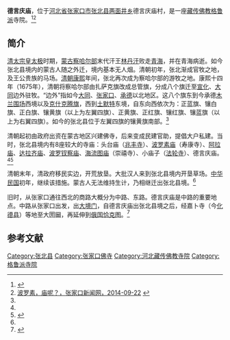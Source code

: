 {{Infobox Tibetan Buddhist monastery
|name = 德言庆庙
|image = 
|image size = 250px
|alt = 
|caption = 
|t=
|w=
|to = 
|ipa={{IPA|}}
|z=
|thdl=
|e=
|tc=德言慶廟
|s=德言庆庙
|p=
|m=
|k=
|pushpin_map = 
|latd =  | latm =  | lats =  | latNS = 
|longd=  | longm= | longs =| longEW = 
|iso_region = 
|map_caption = 
|mapsize = 
|location_country = 中国
|location = {{CHN}}[[河北省|河北省]][[张家口市|张家口市]][[张北县|张北县]]
|coordinates_display =
|founded_by = 
|date_founded =
|date_renovated =
|sect = [[格鲁派|格鲁派]]
|mather =
|children =
|dedicated_to = 
|tulku =
|head_lama = 
|head_mgh =
|no._of_monks = 
|architecture = 
|festivals =
|footnotes = 
}}

'''德言庆庙'''，位于[[河北省|河北省]][[张家口市|张家口市]][[张北县|张北县]][[两面井乡|两面井乡]]德言庆庙村，是一座[[藏传佛教|藏传佛教]][[格鲁派|格鲁派]]寺院。<ref name=zaixian>{{Cite web |url=http://www.zjkonline.com/News/201204/New418379.html |title=张北县蒙古族的由来及风俗习惯，张家口在线，2012-04-18 |access-date=2015-01-11 |archive-date=2016-03-04 |archive-url=https://web.archive.org/web/20160304085548/http://www.zjkonline.com/News/201204/New418379.html |dead-url=no }}</ref><ref name=xww>[http://www.zjknews.com/news/2014-09/22/content_311296.htm 波罗素，庙呢？，张家口新闻网，2014-09-22] {{Wayback|url=http://www.zjknews.com/news/2014-09/22/content_311296.htm |date=20150111213803 }}</ref>

==简介==
[[清太宗|清太宗]][[皇太极|皇太极]]时期，[[蒙古|蒙古]][[察哈尔部|察哈尔部]]末代汗王[[林丹汗|林丹汗]]败走[[青海|青海]]，并在青海病逝。如今张北县境内的蒙古人随之外迁，境内基本无人烟。清朝初年，张北渐成官牧之地，及王公贵族的马场。[[清朝|清朝]][[康熙|康熙]]年间，张北再次成为察哈尔部的游牧之地。康熙十四年（1675年），清朝将察哈尔部由扎萨克旗改成总管旗，分成八个旗迁至[[宣化府_(清朝)|宣化]]、[[大同市|大同]]边外驻牧。“边外”指如今[[大同市|大同]]、[[张家口|张家口]]、[[承德|承德]]以北地区。这八个旗东到今承德[[木兰围场|木兰围场]]西境以及[[克什克腾旗|克什克腾旗]]，西到[[土默特|土默特]]东境，自东向西依次为：正蓝旗、镶白旗、正白旗、镶黄旗（以上为左翼四旗）、正黄旗、正红旗、镶红旗、镶蓝旗（以上为右翼四旗）。如今的张北县位于左翼四旗的镶黄旗南部。<ref name=zaixian/>

清朝起初由政府出资在蒙古地区兴建佛寺，后来变成民建官助，提倡大户私建。当时，张北县境内有8座较大的寺庙：头台庙（[[兆丰寺|兆丰寺]]）、[[波罗素庙|波罗素庙]]（寿康寺）、[[阿拉庙|阿拉庙]]、[[达拉齐庙|达拉齐庙]]、[[波罗钗察庙|波罗钗察庙]]、[[海流图庙_(张北)|海流图庙]]（崇禧寺）、小庙子（[[法轮寺_(张北)|法轮寺]]）、德言庆庙。<ref name=zaixian/><ref name=fjdh>{{Cite web |url=http://www.fjdh.cn/wumin/2009/08/23011888360.html |title=河北省张家口地区佛教的寺院，佛教导航，2009-08-10 |access-date=2015-01-11 |archive-date=2016-03-13 |archive-url=https://web.archive.org/web/20160313041320/http://www.fjdh.cn/wumin/2009/08/23011888360.html |dead-url=no }}</ref>

清朝末年，清政府移民实边，开荒放垦。大批汉人来到张北县境内开垦草场。[[中华民国|中华民国]]初年，继续该措施。蒙古人无法维持生计，乃相继迁出张北县境。<ref name=zaixian/>

旧时，从张家口通往西北的商路大概分为中路、东路。德言庆庙是中路的重要地点。中路从张家口出发，出[[大境门|大境门]]，自德言庆庙出张北县境之后，经嘉卜寺（今[[化德县|化德县]]）等地至大圐圙，再延伸到[[俄国|俄国]][[恰克图|恰克图]]。<ref>{{Cite web |url=http://travel.zjk169.net/news/2863.html |title=驿马图:岁月留痕执着守望，张家口旅游网，2014-03-17 |access-date=2015-01-11 |archive-url=https://web.archive.org/web/20150111213917/http://travel.zjk169.net/news/2863.html |archive-date=2015-01-11 |dead-url=yes }}</ref>

==参考文献==
{{reflist}}

[[Category:张北县|Category:张北县]]
[[Category:张家口佛寺|Category:张家口佛寺]]
[[Category:河北藏传佛教寺院|Category:河北藏传佛教寺院]]
[[Category:格鲁派寺院|Category:格鲁派寺院]]